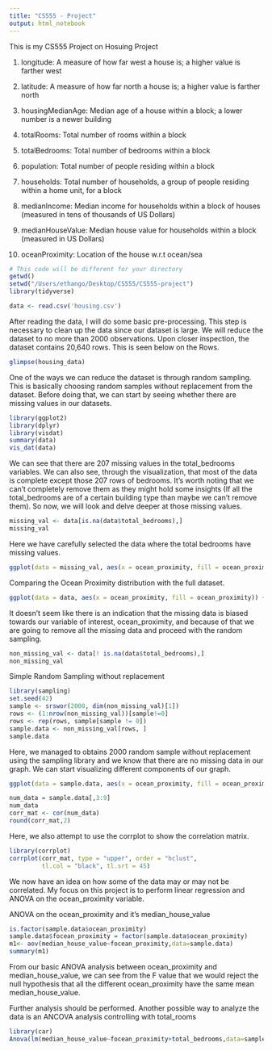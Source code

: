 ```yaml
---
title: "CS555 - Project"
output: html_notebook
---
```


This is my CS555 Project on Hosuing Project

1. longitude: A measure of how far west a house is; a higher value is farther west

2. latitude: A measure of how far north a house is; a higher value is farther north

3. housingMedianAge: Median age of a house within a block; a lower number is a newer building

4. totalRooms: Total number of rooms within a block

5. totalBedrooms: Total number of bedrooms within a block

6. population: Total number of people residing within a block

7. households: Total number of households, a group of people residing within a home unit, for a block

8. medianIncome: Median income for households within a block of houses (measured in tens of thousands of US Dollars)

9. medianHouseValue: Median house value for households within a block (measured in US Dollars)

10. oceanProximity: Location of the house w.r.t ocean/sea

```r
# This code will be different for your directory
getwd()
setwd("/Users/ethango/Desktop/CS555/CS555-project")
library(tidyverse)

data <- read.csv('housing.csv')

```

After reading the data, I will do some basic pre-processing. This step is necessary to clean up the data since our dataset is large. We will reduce the dataset to no more than 2000 observations. Upon closer inspection, the dataset contains 20,640 rows. This is seen below on the Rows. 

```r
glimpse(housing_data)
```

One of the ways we can reduce the dataset is through random sampling. This is basically choosing random samples without replacement from the dataset. Before doing that, we can start by seeing whether there are missing values in our datasets.

```r
library(ggplot2)
library(dplyr)
library(visdat)
summary(data)
vis_dat(data)
```

We can see that there are 207 missing values in the total_bedrooms variables. We can also see, through the visualization, that most of the data is complete except those 207 rows of bedrooms. It's worth noting that we can't completely remove them as they might hold some insights (If all the total_bedrooms are of a certain building type than maybe we can't remove them). So now, we will look and delve deeper at those missing values. 

```r
missing_val <- data[is.na(data$total_bedrooms),]
missing_val
```

Here we have carefully selected the data where the total bedrooms have missing values. 

```r
ggplot(data = missing_val, aes(x = ocean_proximity, fill = ocean_proximity)) + geom_bar() +xlab('Ocean Proximity') + ylab('Count') + ggtitle('Distribution of Ocean Proximity in the Missing Data')
```

Comparing the Ocean Proximity distribution with the full dataset.

```r
ggplot(data = data, aes(x = ocean_proximity, fill = ocean_proximity)) + geom_bar() +xlab('Ocean Proximity') + ylab('Count') + ggtitle('Distribution of Ocean Proximity')
```

It doesn't seem like there is an indication that the missing data is biased towards our variable of interest, ocean_proximity, and because of that we are going to remove all the missing data and proceed with the random sampling. 

```r
non_missing_val <- data[! is.na(data$total_bedrooms),]
non_missing_val
```

Simple Random Sampling without replacement

```r
library(sampling)
set.seed(42)
sample <- srswor(2000, dim(non_missing_val)[1])
rows <- (1:nrow(non_missing_val))[sample!=0]
rows <- rep(rows, sample[sample != 0])
sample.data <- non_missing_val[rows, ]
sample.data
```

Here, we managed to obtains 2000 random sample without replacement using the sampling library and we know that there are no missing data in our graph. We can start visualizing different components of our graph. 

```r
ggplot(data = sample.data, aes(x = ocean_proximity, fill = ocean_proximity)) + geom_bar() +xlab('Ocean Proximity') + ylab('Count') + ggtitle('Distribution of Ocean Proximity')
```

```r
num_data = sample.data[,3:9]
num_data
corr_mat <- cor(num_data)
round(corr_mat,2)
```

Here, we also attempt to use the corrplot to show the correlation matrix. 

```r
library(corrplot)
corrplot(corr_mat, type = "upper", order = "hclust", 
         tl.col = "black", tl.srt = 45)
```

We now have an idea on how some of the data may or may not be correlated. My focus on this project is to perform linear regression and ANOVA on the ocean_proximity variable. 

ANOVA on the ocean_proximity and it's median_house_value

```r
is.factor(sample.data$ocean_proximity)
sample.data$focean_proximity = factor(sample.data$ocean_proximity)
m1<- aov(median_house_value~focean_proximity,data=sample.data)
summary(m1)
```

From our basic ANOVA analysis between ocean_proximity and median_house_value, we can see from the F value that we would reject the null hypothesis that all the different ocean_proximity have the same mean median_house_value. 

Further analysis should be performed. Another possible way to analyze the data is an ANCOVA analysis controlling with total_rooms

```r
library(car)
Anova(lm(median_house_value~focean_proximity+total_bedrooms,data=sample.data), type=3)

```


